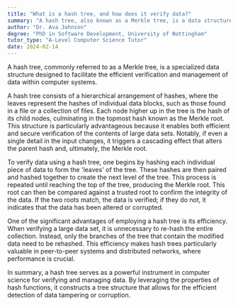 ```yaml
---
title: "What is a hash tree, and how does it verify data?"
summary: "A hash tree, also known as a Merkle tree, is a data structure used for efficiently verifying and handling data in computer systems."
author: "Dr. Ava Johnson"
degree: "PhD in Software Development, University of Nottingham"
tutor_type: "A-Level Computer Science Tutor"
date: 2024-02-14
---
```


A hash tree, commonly referred to as a Merkle tree, is a specialized data structure designed to facilitate the efficient verification and management of data within computer systems.

A hash tree consists of a hierarchical arrangement of hashes, where the leaves represent the hashes of individual data blocks, such as those found in a file or a collection of files. Each node higher up in the tree is the hash of its child nodes, culminating in the topmost hash known as the Merkle root. This structure is particularly advantageous because it enables both efficient and secure verification of the contents of large data sets. Notably, if even a single detail in the input changes, it triggers a cascading effect that alters the parent hash and, ultimately, the Merkle root.

To verify data using a hash tree, one begins by hashing each individual piece of data to form the 'leaves' of the tree. These hashes are then paired and hashed together to create the next level of the tree. This process is repeated until reaching the top of the tree, producing the Merkle root. This root can then be compared against a trusted root to confirm the integrity of the data. If the two roots match, the data is verified; if they do not, it indicates that the data has been altered or corrupted.

One of the significant advantages of employing a hash tree is its efficiency. When verifying a large data set, it is unnecessary to re-hash the entire collection. Instead, only the branches of the tree that contain the modified data need to be rehashed. This efficiency makes hash trees particularly valuable in peer-to-peer systems and distributed networks, where performance is crucial.

In summary, a hash tree serves as a powerful instrument in computer science for verifying and managing data. By leveraging the properties of hash functions, it constructs a tree structure that allows for the efficient detection of data tampering or corruption.
    